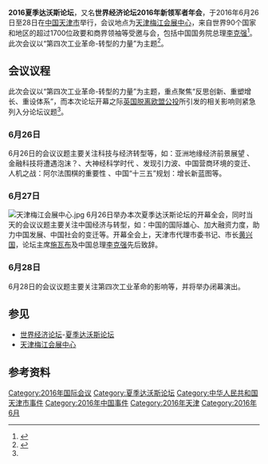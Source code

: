 {{Infobox Organization
|name = 2016夏季达沃斯论坛<br /><small>世界经济论坛2016年新领军者年会</small>
|image = World Economic Forum logo.svg
|size = 180px 
|formation = 2007年
|type = 财经领域论坛
|status = 年会
|headquarters =[[瑞士|瑞士]]
|region_served = 全球
|leader_title = 创始人
|leader_name = 施瓦布
|num_volunteers   = 2000名
|website = [http://www.tj-summerdavos.cn 天津夏季达沃斯论坛官网]
}}
'''2016夏季达沃斯论坛'''，又名'''世界经济论坛2016年新领军者年会'''，于2016年6月26日至28日在[[中华人民共和国|中国]][[天津市|天津市]]举行，会议地点为[[天津梅江会展中心|天津梅江会展中心]]，来自世界90个国家和地区的超过1700位政要和商界领袖等受邀与会，包括中国国务院总理[[李克强|李克强]]<ref>{{cite news | author1=李晶 | url=http://www.tj.xinhuanet.com/2016dws/2016-06/26/c_1119112499.htm | title=2016年天津夏季达沃斯论坛26日开幕 | date=2016-06-26 | agency=渤海早报 | accessdate=2016-06-26 | archive-url=https://web.archive.org/web/20160820210208/http://www.tj.xinhuanet.com/2016dws/2016-06/26/c_1119112499.htm | archive-date=2016-08-20 | dead-url=yes }}</ref>。此次会议以“第四次工业革命-转型的力量”为主题<ref name="“英国退欧紧急列入分论坛">{{cite news | author1=唐逸如 王丽颖 | url=http://news.hexun.com/2016-06-26/184593305.html | title=2016夏季达沃斯论坛今日开幕 “英国退欧”紧急列入分论坛 | publisher=国际金融报 | date=2016-06-26 | agency=和讯网 | accessdate=2016-06-26 | archive-url=https://web.archive.org/web/20160911192603/http://news.hexun.com/2016-06-26/184593305.html | archive-date=2016-09-11 | dead-url=yes }}</ref>。

== 会议议程 ==
此次会议以“第四次工业革命-转型的力量”为主题，重点聚焦“反思创新、重塑增长、重设体系”，而本次论坛开幕之际[[2016年英国脱离欧盟公投|英国脱离欧盟公投]]所引发的相关影响则紧急列入分论坛议题<ref name =“英国退欧紧急列入分论坛 />。
=== 6月26日 ===
6月26日的会议议题主要关注科技与经济转型等，如：亚洲地缘经济前景展望 、金融科技将遭遇泡沫？、大神经科学时代 、发现引力波、中国营商环境的变迁、人机之战：阿尔法围棋的重要性 、中国“十三五”规划：增长新蓝图等。

=== 6月27日 ===
[[File:天津梅江会展中心.jpg|thumb]]
6月26日举办本次夏季达沃斯论坛的开幕全会，同时当天的会议议题主要关注中国经济与转型，如：中国的国际雄心、加大融资力度，助力中国发展、中国社会的变迁等。开幕全会上，天津市代理市委书记、市长[[黄兴国|黄兴国]]，论坛主席[[施瓦布|施瓦布]]及中国总理[[李克强|李克强]]先后致辞。

=== 6月28日 ===
6月28日的会议议题主要关注第四次工业革命的影响等，并将举办闭幕演出。

== 参见 ==
* [[世界经济论坛|世界经济论坛]]-[[夏季达沃斯论坛|夏季达沃斯论坛]]
* [[天津梅江会展中心|天津梅江会展中心]]

== 参考资料 ==
{{Reflist|2}}
{{夏季达沃斯论坛}}

[[Category:2016年国际会议|Category:2016年国际会议]]
[[Category:夏季达沃斯论坛|Category:夏季达沃斯论坛]]
[[Category:中华人民共和国天津市事件|Category:中华人民共和国天津市事件]]
[[Category:2016年中国事件|Category:2016年中国事件]]
[[Category:2016年天津|Category:2016年天津]]
[[Category:2016年6月|Category:2016年6月]]
